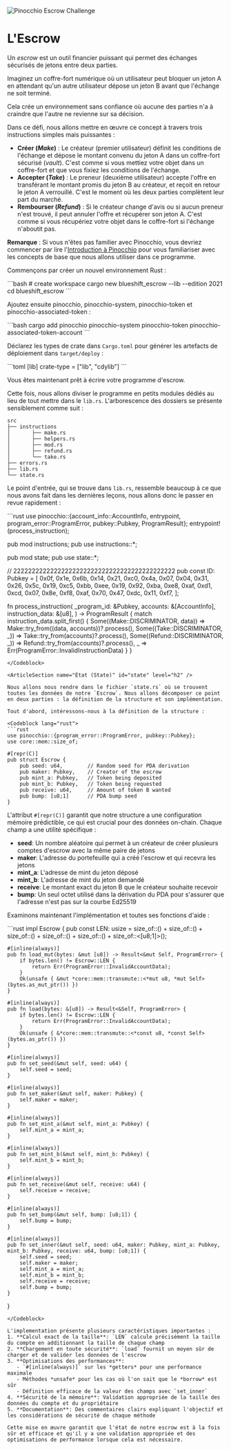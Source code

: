 ![Pinocchio Escrow Challenge](/graphics/challenge-banners/pinocchio-escrow.png)

# L'Escrow

Un *escrow* est un outil financier puissant qui permet des échanges sécurisés de jetons entre deux parties.

Imaginez un coffre-fort numérique où un utilisateur peut bloquer un jeton A en attendant qu'un autre utilisateur dépose un jeton B avant que l'échange ne soit terminé. 

Cela crée un environnement sans confiance où aucune des parties n'a à craindre que l'autre ne revienne sur sa décision.

Dans ce défi, nous allons mettre en œuvre ce concept à travers trois instructions simples mais puissantes :
- **Créer (*Make*)** : Le créateur (premier utilisateur) définit les conditions de l'échange et dépose le montant convenu du jeton A dans un coffre-fort sécurisé (*vault*). C'est comme si vous mettiez votre objet dans un coffre-fort et que vous fixiez les conditions de l'échange.
- **Accepter (*Take*)** : Le preneur (deuxième utilisateur) accepte l'offre en transférant le montant promis du jeton B au créateur, et reçoit en retour le jeton A verrouillé. C'est le moment où les deux parties complètent leur part du marché.
- **Rembourser (*Refund*)** : Si le créateur change d'avis ou si aucun preneur n'est trouvé, il peut annuler l'offre et récupérer son jeton A. C'est comme si vous récupériez votre objet dans le coffre-fort si l'échange n'aboutit pas.

**Remarque** : Si vous n'êtes pas familier avec Pinocchio, vous devriez commencer par lire l'[Introduction à Pinocchio](/en/courses/introduction-to-pinocchio) pour vous familiariser avec les concepts de base que nous allons utiliser dans ce programme.

<ArticleSection name="Installation" id="installation" level="h2" />

Commençons par créer un nouvel environnement Rust :

<Codeblock lang="terminal">
```bash
# create workspace
cargo new blueshift_escrow --lib --edition 2021
cd blueshift_escrow
```
</Codeblock>

Ajoutez ensuite pinocchio, pinocchio-system, pinocchio-token et pinocchio-associated-token :

<Codeblock lang="terminal">
```bash
cargo add pinocchio pinocchio-system pinocchio-token pinocchio-associated-token-account
```
</Codeblock>

Déclarez les types de crate dans `Cargo.toml` pour générer les artefacts de déploiement dans `target/deploy` :

<Codeblock lang="toml">
```toml
[lib]
crate-type = ["lib", "cdylib"]
```
</Codeblock>

Vous êtes maintenant prêt à écrire votre programme d'escrow.

<ArticleSection name="Modèle" id="template" level="h2" />

Cette fois, nous allons diviser le programme en petits modules dédiés au lieu de tout mettre dans le `lib.rs`. L'arborescence des dossiers se présente sensiblement comme suit :

```
src
├── instructions
│       ├── make.rs
│       ├── helpers.rs
│       ├── mod.rs
│       ├── refund.rs
│       └── take.rs
├── errors.rs
├── lib.rs
└── state.rs
```

Le point d'entrée, qui se trouve dans `lib.rs`, ressemble beaucoup à ce que nous avons fait dans les dernières leçons, nous allons donc le passer en revue rapidement :

<Codeblock lang="rust">
```rust
use pinocchio::{account_info::AccountInfo, entrypoint, program_error::ProgramError, pubkey::Pubkey, ProgramResult};
entrypoint!(process_instruction);

pub mod instructions;
pub use instructions::*;

pub mod state;
pub use state::*;

// 22222222222222222222222222222222222222222222
pub const ID: Pubkey = [
    0x0f, 0x1e, 0x6b, 0x14, 0x21, 0xc0, 0x4a, 0x07,
    0x04, 0x31, 0x26, 0x5c, 0x19, 0xc5, 0xbb, 0xee,
    0x19, 0x92, 0xba, 0xe8, 0xaf, 0xd1, 0xcd, 0x07,
    0x8e, 0xf8, 0xaf, 0x70, 0x47, 0xdc, 0x11, 0xf7,
];

fn process_instruction(
    _program_id: &Pubkey,
    accounts: &[AccountInfo],
    instruction_data: &[u8],
) -> ProgramResult {
    match instruction_data.split_first() {
        Some((Make::DISCRIMINATOR, data)) => Make::try_from((data, accounts))?.process(),
        Some((Take::DISCRIMINATOR, _)) => Take::try_from(accounts)?.process(),
        Some((Refund::DISCRIMINATOR, _)) => Refund::try_from(accounts)?.process(),
        _ => Err(ProgramError::InvalidInstructionData)
    }
}
```
</Codeblock>

<ArticleSection name="État (State)" id="state" level="h2" />

Nous allons nous rendre dans le fichier `state.rs` où se trouvent toutes les données de notre `Escrow`. Nous allons décomposer ce point en deux parties : la définition de la structure et son implémentation.

Tout d'abord, intéressons-nous à la définition de la structure :

<Codeblock lang="rust">
```rust
use pinocchio::{program_error::ProgramError, pubkey::Pubkey};
use core::mem::size_of;

#[repr(C)]
pub struct Escrow {
    pub seed: u64,        // Random seed for PDA derivation
    pub maker: Pubkey,    // Creator of the escrow
    pub mint_a: Pubkey,   // Token being deposited
    pub mint_b: Pubkey,   // Token being requested
    pub receive: u64,     // Amount of token B wanted
    pub bump: [u8;1]      // PDA bump seed
}
```
</Codeblock>

L'attribut `#[repr(C)]` garantit que notre structure a une configuration mémoire prédictible, ce qui est crucial pour des données on-chain. Chaque champ a une utilité spécifique :
- **seed**: Un nombre aléatoire qui permet à un créateur de créer plusieurs comptes d'escrow avec la même paire de jetons
- **maker**: L'adresse du portefeuille qui a créé l'escrow et qui recevra les jetons
- **mint_a**: L'adresse de mint du jeton déposé
- **mint_b**: L'adresse de mint du jeton demandé
- **receive**: Le montant exact du jeton B que le créateur souhaite recevoir
- **bump**: Un seul octet utilisé dans la dérivation du PDA pour s'assurer que l'adresse n'est pas sur la courbe Ed25519

Examinons maintenant l'implémentation et toutes ses fonctions d'aide :

<Codeblock lang="rust">
```rust
impl Escrow {
    pub const LEN: usize = size_of::<u64>() 
    + size_of::<Pubkey>() 
    + size_of::<Pubkey>() 
    + size_of::<Pubkey>() 
    + size_of::<u64>()
    + size_of::<[u8;1]>();

    #[inline(always)]
    pub fn load_mut(bytes: &mut [u8]) -> Result<&mut Self, ProgramError> {
        if bytes.len() != Escrow::LEN {
            return Err(ProgramError::InvalidAccountData);
        }
        Ok(unsafe { &mut *core::mem::transmute::<*mut u8, *mut Self>(bytes.as_mut_ptr()) })
    }

    #[inline(always)]
    pub fn load(bytes: &[u8]) -> Result<&Self, ProgramError> {
        if bytes.len() != Escrow::LEN {
            return Err(ProgramError::InvalidAccountData);
        }
        Ok(unsafe { &*core::mem::transmute::<*const u8, *const Self>(bytes.as_ptr()) })
    }

    #[inline(always)]
    pub fn set_seed(&mut self, seed: u64) {
        self.seed = seed;
    }

    #[inline(always)]
    pub fn set_maker(&mut self, maker: Pubkey) {
        self.maker = maker;
    }

    #[inline(always)]
    pub fn set_mint_a(&mut self, mint_a: Pubkey) {
        self.mint_a = mint_a;
    }

    #[inline(always)]
    pub fn set_mint_b(&mut self, mint_b: Pubkey) {
        self.mint_b = mint_b;
    }

    #[inline(always)]
    pub fn set_receive(&mut self, receive: u64) {
        self.receive = receive;
    }

    #[inline(always)]
    pub fn set_bump(&mut self, bump: [u8;1]) {
        self.bump = bump;
    }

    #[inline(always)]
    pub fn set_inner(&mut self, seed: u64, maker: Pubkey, mint_a: Pubkey, mint_b: Pubkey, receive: u64, bump: [u8;1]) {
        self.seed = seed;
        self.maker = maker;
        self.mint_a = mint_a;
        self.mint_b = mint_b;
        self.receive = receive;
        self.bump = bump;
    }
}
```
</Codeblock>

L'implementation présente plusieurs caractéristiques importantes :
1. **Calcul exact de la taille**: `LEN` calcule précisément la taille du compte en additionnant la taille de chaque champ
2. **Chargement en toute sécurité**: `load` fournit un moyen sûr de charger et de valider les données de l'escrow
3. **Optimisations des performances**:
   - `#[inline(always)]` sur les *getters* pour une performance maximale
   - Méthodes *unsafe* pour les cas où l'on sait que le *borrow* est sûr
   - Définition efficace de la valeur des champs avec `set_inner`
4. **Sécurité de la mémoire**: Validation appropriée de la taille des données du compte et du propriétaire
5. **Documentation**: Des commentaires clairs expliquant l'objectif et les considérations de sécurité de chaque méthode

Cette mise en œuvre garantit que l'état de notre escrow est à la fois sûr et efficace et qu'il y a une validation appropriée et des optimisations de performance lorsque cela est nécessaire.

